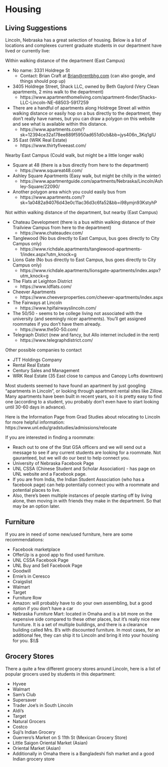 # Housing {#housing}

## Living Suggestions

Lincoln, Nebraska has a great selection of housing. Below is a list of locations and complexes current graduate students in our department have lived or currently live:

Within walking distance of the department (East Campus)

- No name: 3331 Holdrege St
    - Contact: Brian Craft at <Brian@rentbhg.com> (can also google, and things should pop up)
- 3405 Holdrege Street, Shack LLC, owned by Beth Gaylord (Very Clean apartments, 2 mins walk to the department) 
    - https://www.apartmenthomeliving.com/apartment-finder/Shacks-LLC-Lincoln-NE-68503-5917259
- There are a handful of apartments along Holdrege Street all within walking distance or easily hop on a bus directly to the department, they don’t really have names, but you can draw a polygon on this website and see what is available within this distance.
    - https://www.apartments.com/?sk=12394ce32a178ee889f5950ad651d0cb&bb=jys406n_3Kq1glU
- 35 East (WRK Real Estate)
    - https://www.thirtyfiveeast.com/

Nearby East Campus (Could walk, but might be a little longer walk)

- Square at 48 (there is a bus directly from here to the department)
    - https://www.squareat48.com/
- Ashley Square Apartments (Easy walk, but might be chilly in the winter)
    - https://www.apartmentguide.com/apartments/Nebraska/Lincoln/Ashley-Square/22090/
- Another polygon area which you could easily bus from 
    - https://www.apartments.com/?sk=1a0482a94076d43e0c11ac36d3c6fa52&bb=i98ymjn93KstyhP

Not within walking distance of the department, but nearby (East Campus)

- Chateau Development (there is a bus within walking distance of their Trailview Campus from here to the department)
    - https://www.chateaudev.com/
- Tanglewood (No bus directly to East Campus, bus goes directly to City Campus only)
    - https://www.richdale.apartments/tanglewood-apartments-1/index.aspx?utm_knock=g
- Lions Gate (No bus directly to East Campus, bus goes directly to City Campus only)
    - https://www.richdale.apartments/lionsgate-apartments/index.aspx?utm_knock=g
- The Flats at Leighton District
    - https://www.ldflats.com/
- Cheever Apartments
    - https://www.cheeverproperties.com/cheever-apartments/index.aspx
- The Fairways at Lincoln
    - https://www.hpifairwayslincoln.com/
- The 50/50 - seems to be college living not associated with the university (and seemingly nicer apartments). You'll get assigned roommates if you don't have them already. 
    - https://www.the50-50.com/
- Telegraph Distict (new and fancy, but Allo internet included in the rent)
    - https://www.telegraphdistrict.com/

Other possible companies to contact

- JTT Holdings Company
-	Rental Real Estate
-	Century Sales and Management
- WRK Real Estate (35 East close to campus and Canopy Lofts downtown)

Most students seemed to have found an apartment by just googling "apartments in Lincoln", or looking through apartment rental sites like Zillow. Many apartments have been built in recent years, so it is pretty easy to find one (according to a student, you probably don't even have to start looking until 30-60 days in advance). 

Here is the Information Page from Grad Studies about relocating to Lincoln for more helpful information: https://www.unl.edu/gradstudies/admissions/relocate

If you are interested in finding a roommate:

- Reach out to one of the Stat GSA officers and we will send out a message to see if any current students are looking for a roommate. Not gauranteed, but we will do our best to help connect you.
- University of Nebraska Facebook Page
- UNL CSSA (Chinese Student and Scholar Association) - has page on UNL website and a Facebook page.
- If you are from India, the Indian Student Association (who has a facebook page) can help potentially connect you with a roommate and potential places to live. 
- Also, there's been multiple instances of people starting off by living alone, then moving in with friends they make in the department. So that may be an option later.  


## Furniture

If you are in need of some new/used furniture, here are some recommendations:

- Facebook marketplace
- OfferUp is a good app to find used furniture.
- UNL CSSA Facebook Page
- UNL Buy and Sell Facebook Page
- Goodwill
- Ernie's in Ceresco
- Craigslist
- Walmart
- Target
- Furniture Row
- Amazon: will probably have to do your own assembling, but a good option if you don't have a car
- Nebraska Furniture Mart: located in Omaha and is a bit more on the expensive side compared to these other places, but it's really nice new furniture. It is a set of multiple buildings, and there is a clearance building called Mrs. B's with discounted furniture. In most cases, for an additional fee, they can ship it to Lincoln and bring it into your housing for you. 
$\\$

## Grocery Stores

There a quite a few different grocery stores around Lincoln, here is a list of popular grocers used by students in this department:

- Hyvee
- Walmart
- Sam's Club
- Supersaver
- Trader Joe's in South Lincoln
- Aldi's
- Target
- Natural Grocers
- Costco
- Suji's Indian Grocery
- Guerrero's Market on S 11th St (Mexican Grocery Store)
- Little Saigon Oriental Market (Asian)
- Oriental Market (Asian)
- Additionally in Omaha there is a Bangladeshi fish market and a good Indian grocery store


